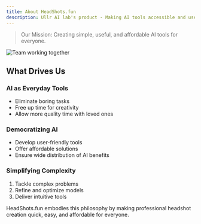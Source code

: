 ```yaml
---
title: About HeadShots.fun
description: Ullr AI lab's product - Making AI tools accessible and useful for everyone
---
```


> Our Mission: Creating simple, useful, and affordable AI tools for everyone.

<div className="flex justify-center my-8">
  <img 
    src="https://images.unsplash.com/photo-1556761175-b413da4baf72?ixlib=rb-1.2.1&auto=format&fit=crop&w=600&q=80" 
    alt="Team working together"
    className="max-w-full h-auto rounded-lg shadow-md"
  />
</div>

## What Drives Us

### AI as Everyday Tools
- Eliminate boring tasks
- Free up time for creativity
- Allow more quality time with loved ones

### Democratizing AI
- Develop user-friendly tools
- Offer affordable solutions
- Ensure wide distribution of AI benefits

### Simplifying Complexity
1. Tackle complex problems
2. Refine and optimize models
3. Deliver intuitive tools

HeadShots.fun embodies this philosophy by making professional headshot creation quick, easy, and affordable for everyone.